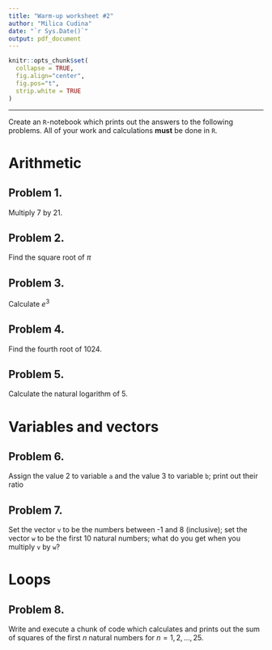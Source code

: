 ```yaml
---
title: "Warm-up worksheet #2"
author: "Milica Cudina"
date: "`r Sys.Date()`"
output: pdf_document
---
```

<!-- The author of this template is Dr. Gordan Zitkovic.-->
<!-- The code chunk below contains some settings that will  -->
<!-- make your R code look better in the output pdf file.  -->
<!-- If you are curious about what each option below does, -->
<!-- go to https://yihui.org/knitr/options/ -->
<!-- If not, feel free to disregard everything ...  -->
```r
knitr::opts_chunk$set(
  collapse = TRUE,
  fig.align="center",
  fig.pos="t",
  strip.white = TRUE
)
```
<!-- ... down to here. -->

---

Create an `R`-notebook which prints out the answers to the following problems. All of your work and calculations **must** be done in `R`.

# Arithmetic 
## Problem 1. 
Multiply 7 by 21. 

## Problem 2. 
Find the square root of $\pi$

## Problem 3. 
Calculate $e^3$

## Problem 4. 
Find the fourth root of 1024.

## Problem 5. 
Calculate the natural logarithm of 5.

# Variables and vectors
## Problem 6.  
Assign the value 2 to variable `a` and  the value 3 to variable `b`; print out their ratio

## Problem 7.
Set the vector `v` to be the numbers between -1 and 8 (inclusive); set the vector `w` to be the first 10 natural numbers; what do you get when you multiply `v` by `w`?

# Loops
## Problem 8. 
Write and execute a chunk of code which calculates and prints out the sum of squares of the first $n$ natural numbers for $n=1, 2, \dots, 25$. 

